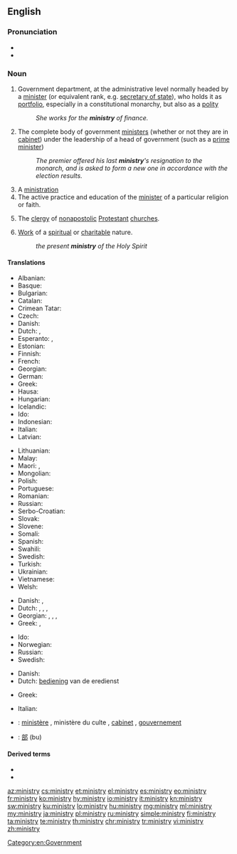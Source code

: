 ==English==

===Pronunciation===
* {{IPA|/ˈmɪnɪstɹi/|lang=en}}
* {{hyphenation|mi|nis|try|lang=en}}

===Noun===
{{wikipedia}}
{{en-noun|ministries}}

# Government department, at the administrative level normally headed by a [[minister]] (or equivalent rank, e.g. [[secretary of state]]), who holds it as [[portfolio]], especially in a constitutional monarchy, but also as a [[polity]]
#: ''She works for the '''ministry''' of finance.''
# The complete body of government [[minister]]s (whether or not they are in [[cabinet]]) under the leadership of a head of government (such as a [[prime minister]])
#: ''The premier offered his last '''ministry''''s resignation to the monarch, and is asked to form a new one in accordance with the election results.''
# A [[ministration]]
# The active practice and education of the [[minister]] of a particular religion or faith.
# {{label|en|Christianity}} The [[clergy]] of [[nonapostolic]] [[Protestant]] [[church]]es.
# {{label|en|Christianity}} [[work|Work]] of a [[spiritual]] or [[charitable]] nature.
#: ''the present '''ministry''' of the Holy Spirit''

====Translations====
{{trans-top|government department}}
* Albanian: {{t+|sq|ministri|m|sc=Cyrl}}
* Basque: {{t|eu|ministerioa}}
* Bulgarian: {{t|bg|министерство|m|sc=Cyrl}}
* Catalan: {{t|ca|ministeri|m}}
* Crimean Tatar: {{t|crh|nazirlik}}
* Czech: {{t+|cs|ministerstvo|n}}
* Danish: {{t|da|ministerium|n}}
* Dutch: {{t+|nl|ministerie|n}}, {{t+|nl|departement|n}}
* Esperanto: {{t|eo|ministerio}}, {{t|eo|ministrejo}}
* Estonian: {{t|et|ministeerium}}
* Finnish: {{t+|fi|ministeriö}}
* French: {{t+|fr|ministère|m}}
* Georgian: {{t|ka|სამინისტრო}}
* German: {{t+|de|Ministerium|n}}
* Greek: {{t+|el|υπουργείο|n}}
* Hausa: {{t|ha|ma'aikataa}}
* Hungarian: {{t+|hu|minisztérium}}
* Icelandic: {{t|is|klerkdómur|n}}
* Ido: {{t+|io|ministerio}}
* Indonesian: {{t+|id|kementerian}}
* Italian: {{t+|it|ministero}}
* Latvian: {{t|lv|ministrija|f}}
{{trans-mid}}
* Lithuanian: {{t+|lt|ministras|m}}
* Malay: {{t|ms|kementerian}}
* Maori: {{t|mi|tari}}, {{t|mi|minitatanga}}
* Mongolian: {{t+|mn|санваартан|sc=Cyrl}}
* Polish: {{t+|pl|ministerstwo|n}}
* Portuguese: {{t+|pt|ministério|m}}
* Romanian: {{t+|ro|minister|m}}
* Russian: {{t+|ru|министе́рство|n}}
* Serbo-Croatian: {{t+|sh|ministarstvo|m}}
* Slovak: {{t|sk|ministerstvo|n}}
* Slovene: {{t+|sl|ministrstvo|n}}
* Somali: {{t|so|wasaarad}}
* Spanish: {{t+|es|ministerio|m}}
* Swahili: {{t+|sw|wizara}}
* Swedish: {{t+|sv|ministär}}
* Turkish: {{t+|tr|bakanlık|sc=Cyrl}}
* Ukrainian: {{t|uk|міністерство|m|sc=Cyrl}}
* Vietnamese: {{t+|vi|bộ}}
* Welsh: {{t+|cy|gweinidogaeth|m}}
{{trans-bottom}}

{{trans-top|complete body of government ministers}}
* Danish: {{t+|da|regering|c}}, {{t|da|kabinet|n}}
* Dutch: {{t+|nl|ministerie|n}}, {{t+|nl|kabinet|n}}, {{t+|nl|regering}}, {{t+|nl|gouvernement|n}}
* Georgian: {{t|ka|მინისტრთა კაბინეტი}}, {{t|ka|კაბინეტი}}, {{t|ka|მთავრობა}}, {{t|ka|ხელისუფლება}}
* Greek: {{t+|el|υπουργικό συμβούλιο|n}}, {{t+|el|κυβέρνηση|f}}
{{trans-mid}}
* Ido: {{t+|io|ministraro}}
* Norwegian: {{t|no|Kabinett}}
* Russian: {{t+|ru|министе́рство|n}}
* Swedish: {{t|sv|Ministär}}
{{trans-bottom}}

{{trans-see|ministration}}
{{trans-top|practice and education of the minister of a particular religion}}
* Danish: {{t|da|præsteembede|n}}
* Dutch: [[bediening]] van de eredienst
{{trans-mid}}
* Greek: {{t+|el|ιερατείο|n}}
{{trans-bottom}}

{{checktrans-top}}
* Italian: {{t-check|it|ministero|m}}
* {{ttbc|fr}}: [[ministère]] {{g|m}}, ministère du culte {{g|m}}, [[cabinet]] {{g|m}}, [[gouvernement]] {{g|m}}
* {{ttbc|ja}}: [[部]] (bu)
{{trans-bottom}}

====Derived terms====
* {{l|en|bus ministry}}
* {{l|en|ministerial}}

[[Category:en:Government]]

[[az:ministry]]
[[cs:ministry]]
[[et:ministry]]
[[el:ministry]]
[[es:ministry]]
[[eo:ministry]]
[[fr:ministry]]
[[ko:ministry]]
[[hy:ministry]]
[[io:ministry]]
[[it:ministry]]
[[kn:ministry]]
[[sw:ministry]]
[[ku:ministry]]
[[lo:ministry]]
[[hu:ministry]]
[[mg:ministry]]
[[ml:ministry]]
[[my:ministry]]
[[ja:ministry]]
[[pl:ministry]]
[[ru:ministry]]
[[simple:ministry]]
[[fi:ministry]]
[[ta:ministry]]
[[te:ministry]]
[[th:ministry]]
[[chr:ministry]]
[[tr:ministry]]
[[vi:ministry]]
[[zh:ministry]]